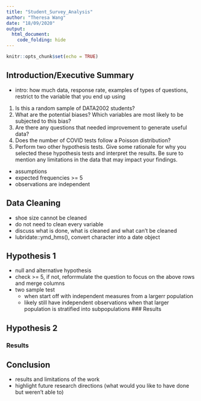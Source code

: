 ```yaml
---
title: "Student_Survey_Analysis"
author: "Theresa Wang"
date: "18/09/2020"
output: 
  html_document:
    code_folding: hide
---
```


```r
knitr::opts_chunk$set(echo = TRUE)
```

## Introduction/Executive Summary

- intro: how much data, response rate, examples of types of questions, restrict to the variable that you end up using

1. Is this a random sample of DATA2002 students?
2. What are the potential biases? Which variables are most likely to be subjected to this bias?
3. Are there any questions that needed improvement to generate useful data?
4. Does the number of COVID tests follow a Poisson distribution?
5. Perform two other hypothesis tests. Give some rationale for why you selected these hypothesis tests and interpret the results. Be sure to mention any limitations in the data that may impact your findings.

- assumptions
 + expected frequencies >= 5
 + observations are independent
 
## Data Cleaning
- shoe size cannot be cleaned
- do not need to clean every variable
- discuss what is done, what is cleaned and what can't be cleaned
- lubridate::ymd_hms(), convert character into a date object

## Hypothesis 1
- null and alternative hypothesis
- check >= 5, if not, reforrmulate the question to focus on the above rows and merge columns
- two sample test
  + when start off with independent measures from a largerr population
  + likely still have independent observations when that larger population is stratified into subpopulations
### Results

## Hypothesis 2

### Results

## Conclusion
- results and limitations of the work
- highlight future research directions (what would you like to have done but weren't able to)